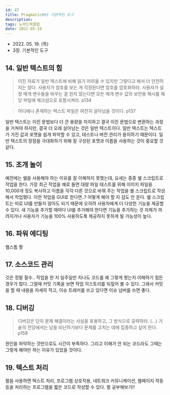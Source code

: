 ```yaml
---
id: 47
title: Pragmatic#03 기본적인 도구
description:
tags: 노마드북클럽
date: 2022-05-19
---
```




- 2022\. 05. 19. (목)
- 3장. 기본적인 도구

## 14. 일반 텍스트의 힘

> 이진 자료가 일반 텍스트에 비해 읽기 어려울 수 있지만 그렇다고 해서 더 안전하지는 않다. 사용자가 암호를 보는 게 걱정된다면 암호를 암호화하라. 사용자가 설정 매개 변수들을 바꾸는 걸 원치 않는다면 모든 매개 변수 값의 보안용 해시를 해당 파일에 체크섬으로 포함시켜라. p134

> 어디에나 존재하는 텍스트 파일은 여전히 살아남을 것이다. p137

일반 텍스트는 이진 문법보다 더 큰 용량을 차지하고 결국 이진 문법으로 변환하는 과정을 거쳐야 하지만, 결국 더 오래 살아남는 것은 일반 텍스트이다. 일반 텍스트는 텍스트가 가진 값과 포맷을 쉽게 파악할 수 있고, 테스트나 버전 관리가 용이하기 때문이다. 일반 텍스트의 장점을 극대화하기 위해 잘 구성된 포맷과 이름을 사용하는 것이 중요할 것 같다.

## 15. 조개 놀이

예전에는 쉘을 사용해야 하는 이유를 잘 이해하지 못했는데, 요새는 종종 쉘 스크립트로 작업을 한다. 가장 최근 작업을 예로 들면 대량 파일 테스트를 위해 이미지 파일을 10,000개 정도 복사하고 이름을 각각 다른 것으로 바꿔 주는 작업을 쉘 스크립트로 작성해서 작업했다. 이런 작업을 GUI로 한다면..? 어떻게 해야 할 지 감도 안 온다.
쉘 스크립트는 따로 UI를 만들지 않아도 되기 때문에 오히려 사용자에게 더 다양한 기능을 제공할 수 있다. 새 기능을 추가할 때마다 UI를 추가해야 한다면 기능을 추가하는 것 자체가 꺼려지거나 사용자가 기능을 100% 사용하도록 제공하지 못하게 될 가능성이 높다.

## 16. 파워 에디팅

웹스톰 짱

## 17. 소스코드 관리

깃은 정말 필수.. 작업을 한 지 일주일만 지나도 코드를 왜 그렇게 짰는지 이해하기 힘든 경우가 많다. 그럴때 커밋 기록을 보면 작업 히스토리를 되짚어 볼 수 있다. 그래서 커밋을 할 때 내용을 자세히 적고, 이슈 트래커를 쓰고 있다면 이슈 넘버를 쓰면 좋다.

## 18. 디버깅
> 디버깅은 단지 문제 해결이라는 사실을  포용하고, 그 방식으로 공략하라. (…) 기술의 전당에서는 남을 비난하기보다 문제를 고치는 데에 집중하고 싶어 한다. p158

원인을 파악하는 것만으로도 시간이 부족하다. 그리고 이해가 안 되는 코드라도 그때는 그렇게 해야만 하는 이유가 있었을 것이다.

## 19. 텍스트 처리
펄을 사용하면 텍스트 처리, 프로그램 상호작용, 네트워크 커뮤니케이션, 웹페이지 작동 등을 처리하는 프로그램을 짧은 코드로 작성할 수 있다. 펄 공부해보기!!


